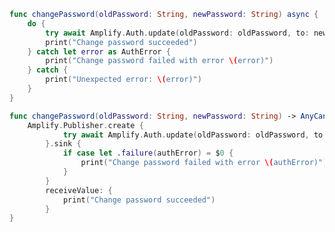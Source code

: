 <BlockSwitcher>

<Block name="Async/Await">

```swift
func changePassword(oldPassword: String, newPassword: String) async {
    do {
        try await Amplify.Auth.update(oldPassword: oldPassword, to: newPassword)
        print("Change password succeeded")
    } catch let error as AuthError {
        print("Change password failed with error \(error)")
    } catch {
        print("Unexpected error: \(error)")
    }
}
```

</Block>

<Block name="Combine">

```swift
func changePassword(oldPassword: String, newPassword: String) -> AnyCancellable {
    Amplify.Publisher.create {
            try await Amplify.Auth.update(oldPassword: oldPassword, to: newPassword)
        }.sink {
            if case let .failure(authError) = $0 {
                print("Change password failed with error \(authError)")
            }
        }
        receiveValue: {
            print("Change password succeeded")
        }
}
```

</Block>

</BlockSwitcher>
